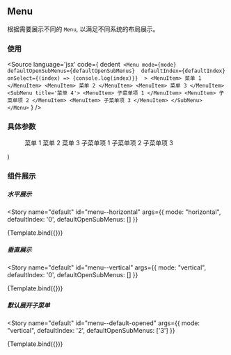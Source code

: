 <!-- Menu Doc -->
## Menu
根据需要展示不同的 `Menu`, 以满足不同系统的布局展示。


<Meta title="Components/Button" component={Menu} />

### 使用

<Source
  language='jsx'
  code={
    dedent`
      <Menu mode={mode} 
        defaultOpenSubMenus={defaultOpenSubMenus} 
        defaultIndex={defaultIndex} 
        onSelect={(index) => {console.log(index)}} 
      >
        <MenuItem>
            菜单 1
        </MenuItem>
        <MenuItem>
            菜单 2
        </MenuItem>
        <MenuItem>
            菜单 3
        </MenuItem>
        <SubMenu title='菜单 4'>
            <MenuItem>
                子菜单项 1
            </MenuItem>
            <MenuItem>
                子菜单项 2
            </MenuItem>
            <MenuItem>
                子菜单项 3
            </MenuItem>
        </SubMenu>
      </Menu>`
  }
/>

### 具体参数
<ArgsTable of={Menu} />

   <Menu 
      {...args}
    >
      <MenuItem>
          菜单 1
      </MenuItem>
      <MenuItem>
          菜单 2
      </MenuItem>
      <MenuItem>
          菜单 3
      </MenuItem>
      <SubMenu title='菜单 4'>
          <MenuItem>
              子菜单项 1
          </MenuItem>
          <MenuItem>
              子菜单项 2
          </MenuItem>
          <MenuItem>
              子菜单项 3
          </MenuItem>
      </SubMenu>
    </Menu>
)

### 组件展示

##### 水平展示

<Story 
  name="default" 
  id="menu--horizontal" 
  args={{ 
    mode: "horizontal",
    defaultIndex: '0',
    defaultOpenSubMenus: []
  }}
>
{Template.bind({})}
</Story>

##### 垂直展示

<Story 
  name="default" 
  id="menu--vertical" 
  args={{ 
    mode: "vertical",
    defaultIndex: '0',
    defaultOpenSubMenus: []
  }}
>
{Template.bind({})}
</Story>

##### 默认展开子菜单

<Story 
  name="default" 
  id="menu--default-opened" 
  args={{ 
    mode: "vertical",
    defaultIndex: '2',
    defaultOpenSubMenus: ['3']
  }}
>
{Template.bind({})}
</Story>